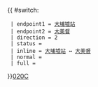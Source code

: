 {{ #switch: {{{format|}}}
  | endpoint1 = [[大埔墟站公共運輸交匯處|大埔墟站]]
  | endpoint2 = [[大美督公共運輸交匯處|大美督]]
  | direction = 2
  | status = 
  | inline = [[大埔墟站公共運輸交匯處|大埔墟站]] ↔ [[大美督公共運輸交匯處|大美督]]
  | normal =
  | full =
}}<noinclude>[[category:新界專線小巴路線模板|020C]]</noinclude>